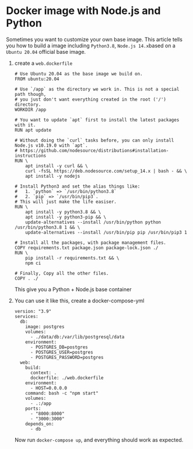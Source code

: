 # Docker image with Node.js and Python

Sometimes you want to customize your own base image. This article tells you how to build a image including `Python3.8`, `Node.js 14.x`based on a `Ubuntu 20.04` official base image.

1. create a `web.dockerfile`

    ```
    # Use Ubuntu 20.04 as the base image we build on.
    FROM ubuntu:20.04

    # Use `/app` as the directory we work in. This is not a special path though,
    # you just don't want everything created in the root ('/') directory.
    WORKDIR /app

    # You want to update `apt` first to install the latest packages with it.
    RUN apt update

    # Without doing the `curl` tasks before, you can only install Node.js v10.19.0 with `apt`.
    # https://github.com/nodesource/distributions#installation-instructions
    RUN \
        apt install -y curl && \
        curl -fsSL https://deb.nodesource.com/setup_14.x | bash - && \
        apt install -y nodejs

    # Install Python3 and set the alias things like:
    #   1. `python` => `/usr/bin/python3.8` 
    #   2. `pip` => `/usr/bin/pip3`.
    # This will just make the life easiser.
    RUN \
        apt install -y python3.8 && \
        apt install -y python3-pip && \
        update-alternatives --install /usr/bin/python python /usr/bin/python3.8 1 && \
        update-alternatives --install /usr/bin/pip pip /usr/bin/pip3 1

    # Install all the packages, with package management files.
    COPY requirements.txt package.json package-lock.json ./
    RUN \
        pip install -r requirements.txt && \
        npm ci

    # Finally, Copy all the other files.
    COPY . ./
    ```

    This give you a Python + Node.js base container

2. You can use it like this, create a docker-compose-yml

    ```
    version: "3.9"
    services:
      db:
        image: postgres
        volumes:
          - ./data/db:/var/lib/postgresql/data
        environment:
          - POSTGRES_DB=postgres
          - POSTGRES_USER=postgres
          - POSTGRES_PASSWORD=postgres
      web:
        build:
          context: .
          dockerfile: ./web.dockerfile
        environment:
          - HOST=0.0.0.0
        command: bash -c "npm start"
        volumes:
          - .:/app
        ports:
          - "8000:8000"
          - "3000:3000"
        depends_on:
          - db
    ```

    Now run `docker-compose up`, and everything should work as expected.